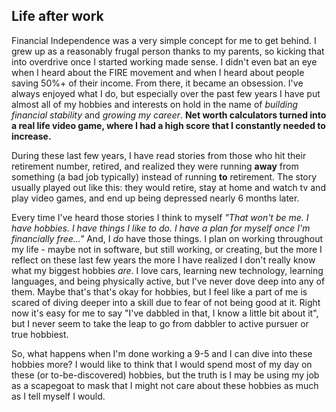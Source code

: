 ## Life after work

Financial Independence was a very simple concept for me to get behind. I grew up as a reasonably frugal person thanks to my parents, so kicking that into overdrive once I started working made sense. I didn't even bat an eye when I heard about the FIRE movement and when I heard about people saving 50%+ of their income. From there, it became an obsession. I've always enjoyed what I do, but
especially over the past few years I have put almost all of my hobbies and interests on hold in the name of _building financial stability_ and _growing my career_. **Net worth calculators turned into a real life video game, where I had a high score that I constantly needed to increase.**

During these last few years, I have read stories from those who hit their retirement number, retired, and realized they were running **away** from something (a bad job typically) instead of running **to** retirement. The story usually played out like this: they would retire, stay at home and watch tv and play video games, and end up being depressed nearly 6 months later.

Every time I've heard those stories I think to myself _"That won't be me. I have hobbies. I have things I like to do. I have a plan for myself once I'm financially free..."_ And, I _do_ have those things. I plan on working throughout my life - maybe not in software, but still working, or creating, but the more I reflect on these last few years the more I have realized I don't really know what my biggest hobbies _are_. I love cars, learning new technology, learning languages, and being physically active, but I've never dove deep into any of them. Maybe that's that's okay for hobbies, but I feel like a part of me is scared of diving deeper into a skill due to fear of not being good at it. Right now it's easy for me to say "I've dabbled in that, I know a little bit about it", but I never seem to take the leap to go from dabbler to active pursuer or true hobbiest.

So, what happens when I'm done working a 9-5 and I can dive into these hobbies more? I would like to think that I would spend most of my day on these (or to-be-discovered) hobbies, but the truth is I may be using my job as a scapegoat to mask that I might not care about these hobbies as much as I tell myself I would.
